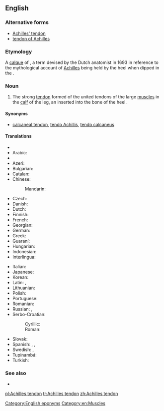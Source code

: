 ==English==

===Alternative forms===
* [[Achilles' tendon]]
* [[tendon of Achilles]]

===Etymology===
A [[calque]] of {{etyl|NL.}} {{term|Achillis tendo|lang=la}}, a term devised by the Dutch anatomist {{w|Philip Verheyden}} in 1693 in reference to the mythological account of [[Achilles]] being held by the heel when dipped in the {{w|Styx|River Styx}}.

===Noun===
{{en-noun|head=[[Achilles]] [[tendon]]}}

# {{anatomy}} The strong [[tendon]] formed of the united tendons of the large [[muscle]]s in the [[calf]] of the leg, an inserted into the bone of the heel.

====Synonyms====
* {{sense|anatomy}} [[calcaneal tendon]], [[tendo Achillis]], [[tendo calcaneus]]

====Translations====
{{trans-top|strong tendon in the calf of the leg}}
* {{trreq|sq}}
* Arabic: {{t-|ar|وتر أخيل|m|alt=يَد|tr=watar ʔaxiil }}
* {{trreq|hy}}
* Azeri: {{t-|az|Axilles vətəri}}
* Bulgarian: {{t-|bg|ахилесово сухожилие|n|tr=axilesovo suxožilie}}
* Catalan: {{t-|ca|tendó d'Aquil·les}}
* Chinese:
*: Mandarin: {{t|cmn|跟腱|tr=gēnjiàn|sc=Hani}}
* Czech: {{t-|cs|Achillova šlacha|f}}
* Danish: {{t-|da|akillessene|c}}
* Dutch: {{t-|nl|achillespees|f}}
* Finnish: {{t-|fi|akillesjänne}}
* French: {{t+|fr|tendon d’Achille|m}}
* Georgian: {{t-|ka|აქილევსის მყესი|tr=ak'ilevsis mqesi|sc=Geor}}
* German: {{t+|de|Achillessehne|f}}
* Greek: {{t+|el|αχίλλειος τένοντας|m|tr=achílleios ténontas|sc=Grek}}
* Guaraní: {{t-|gn|pytasã}}
* Hungarian: {{t-|hu|Achilles-ín}}
* Indonesian: {{t-|id|tendon achilles}}
* Interlingua: {{t-|ia|tendon de Achilles}}
{{trans-mid}}
* Italian: {{t+|it|tendine di Achille|m}}
* Japanese: {{t-|ja|アキレス腱|tr=[[あきれすけん]], akiresu-ken}}
* Korean: {{t+|ko|아킬레스건|tr=akilleseugeon}}
* Latin: {{t-|la|tendo calcaneus|m}}, {{t-|la|tendo Achillis|m}}
* Lithuanian: {{t-|lt|kulninė sausgyslė|f}}
* Polish: {{t-|pl|ścięgno Achillesa|n}}
* Portuguese: {{t-|pt|tendão de Aquiles|m}}
* Romanian: {{t-|ro|tendonul lui Ahile|n}}
* Russian: {{t-|ru|ахиллово сухожилие|tr=axíllovo suxožílije|n}}, {{t-|ru|пяточное сухожилие|n|tr=pjátočnoje suxožílije|sc=Cyrl}}
* Serbo-Croatian:
*: Cyrillic: {{t-|sh|Ахилова тетива|f|sc=Cyrl}}
*: Roman: {{t-|sh|Ahilova tetiva|f}}
* Slovak: {{t-|sk|Achillova šľacha|f}}
* Spanish: {{t-|es|tendón aquíleo|m}}, {{t-|es|tendón de Aquiles|m}}, {{t-|es|tendón calcáneo|m}}
* Swedish: {{t+|sv|hälsena|c}}, {{t+|sv|akillessena}}
* Tupinambá: {{tø|tpn|pytasama}}
* Turkish: {{t-|tr|Aşil tendonu}}
{{trans-bottom}}

===See also===
* {{pedia}}

[[Category:English eponyms]]
[[Category:en:Muscles]]

[[pl:Achilles tendon]]
[[tr:Achilles tendon]]
[[zh:Achilles tendon]]